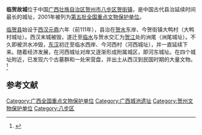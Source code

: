 {{coord|24|19|41|N|111|39|36|E|display=title|scale:10000}}<!-- 河西城址坐标 -->
{{文物保护单位
| 级别 = 全国
| 名称 = 临贺故城
| 图片 = 
| 所在 = [[广西壮族自治区|广西壮族自治区]][[贺州市|贺州市]]
| 分类 = 古建筑
| 时代 = 汉至清
| 编号 = [[第五批全国重点文物保护单位|第五批]]第379项
| 登录 = 2001年6月25日
}}
'''临贺故城'''位于中国[[广西壮族自治区|广西壮族自治区]][[贺州市|贺州市]][[八步区|八步区]][[贺街镇|贺街镇]]，是中国古代县治延续时间最长的城址，2001年被列为[[第五批全国重点文物保护单位|第五批全国重点文物保护单位]]。

[[临贺县|临贺县]]始设于[[西汉|西汉]][[元鼎|元鼎]]六年（前111年），县治在[[贺水|贺水]]东岸、今贺街镇大鸭村（大鸭村城址）。西汉末城被毁，遂迁至[[临水|临水]]与贺水交汇为[[贺江|贺江]]处的洲尾（洲尾城址）。不久即被洪水冲毁，[[东汉|东汉]]初迁至临水西岸、今河西村（河西城址），并一直延续下来。随着经济发展，在河西城址对岸又逐渐形成附属城区，即河东城址。在四个城址附近，已发现六个古墓群和一处宋营盘，并出土从西汉到民国时期的大量文物。<ref>{{Cite book |title=全国重点文物保护单位（第一至第五批）·第Ⅲ卷 |publisher=文物出版社 |year=2004 |isbn=7-5010-1525-2 |pages=14 }}</ref>

==参考文献==
{{reflist}}

{{广西壮族自治区全国重点文物保护单位}}

{{DEFAULTSORT:L}}
[[Category:广西全国重点文物保护单位|Category:广西全国重点文物保护单位]]
[[Category:广西城池遗址|Category:广西城池遗址]]
[[Category:贺州文物保护单位|Category:贺州文物保护单位]]
[[Category:八步区|Category:八步区]]